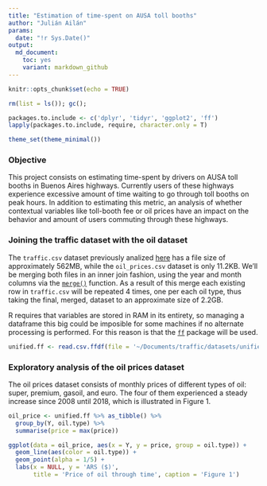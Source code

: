 ```yaml
---
title: "Estimation of time-spent on AUSA toll booths"
author: "Julián Ailán"
params:
  date: "!r Sys.Date()"
output:
  md_document:
    toc: yes
    variant: markdown_github
---
```


```r
knitr::opts_chunk$set(echo = TRUE)

rm(list = ls()); gc();

packages.to.include <- c('dplyr', 'tidyr', 'ggplot2', 'ff')
lapply(packages.to.include, require, character.only = T)

theme_set(theme_minimal())
```

### Objective
This project consists on estimating time-spent by drivers on AUSA toll booths in Buenos Aires highways. Currently users of these highways experience excessive amount of time waiting to go through toll booths on peak hours. In addition to estimating this metric, an analysis of whether contextual variables like toll-booth fee or oil prices have an impact on the behavior and amount of users commuting through these highways.

### Joining the traffic dataset with the oil dataset
The `traffic.csv` dataset previously analized [here](https://github.com/tulians/traffic/tree/master/descriptive) has a file size of approximately 562MB, while the `oil_prices.csv` dataset is only 11.2KB. We'll be merging both files in an inner join fashion, using the year and month columns via the [`merge()`](https://www.rdocumentation.org/packages/base/versions/3.6.0/topics/merge) function. As a result of this merge each existing row in `traffic.csv` will be repeated 4 times, one per each oil type, thus taking the final, merged, dataset to an approximate size of 2.2GB.

R requires that variables are stored in RAM in its entirety, so managing a dataframe this big could be imposible for some machines if no alternate processing is performed. For this reason is that the [`ff`](https://cran.r-project.org/web/packages/ff/index.html) package will be used.

```r
unified.ff <- read.csv.ffdf(file = '~/Documents/traffic/datasets/unified.csv')
```

### Exploratory analysis of the oil prices dataset
The oil prices dataset consists of monthly prices of different types of oil: super, premium, gasoil, and euro. The four of them experienced a steady increase since 2008 until 2018, which is illustrated in Figure 1.

```r
oil_price <- unified.ff %>% as_tibble() %>%
  group_by(Y, oil.type) %>%
  summarise(price = max(price))

ggplot(data = oil_price, aes(x = Y, y = price, group = oil.type)) +
  geom_line(aes(color = oil.type)) +
  geom_point(alpha = 1/5) +
  labs(x = NULL, y = 'ARS ($)',
       title = 'Price of oil through time', caption = 'Figure 1')
```